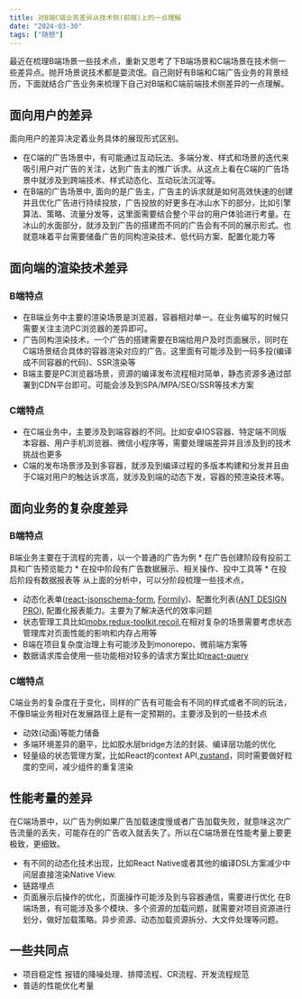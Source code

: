 ```yaml
---
title: 对B端C端业务差异从技术侧(前端)上的一点理解
date: "2024-03-30"
tags: ["随想"]
---
```


最近在梳理B端场景一些技术点，重新又思考了下B端场景和C端场景在技术侧一些差异点。抛开场景说技术都是耍流氓。自己刚好有B端和C端广告业务的背景经历，下面就结合广告业务来梳理下自己对B端和C端前端技术侧差异的一点理解。

## 面向用户的差异
面向用户的差异决定着业务具体的展现形式区别。
* 在C端的广告场景中，有可能通过互动玩法、多端分发、样式和场景的迭代来吸引用户对广告的关注，达到广告主的推广诉求。从这点上看在C端的广告场景中就涉及到跨端技术、样式动态化、互动玩法沉淀等。
* 在B端的广告场景中, 面向的是广告主，广告主的诉求就是如何高效快速的创建并且优化广告进行持续投放，广告投放的好更多在冰山水下的部分，比如引擎算法、策略、流量分发等，这里面需要结合整个平台的用户体验进行考量。在冰山的水面部分，就涉及到广告的搭建而不同的广告会有不同的展示形式。也就意味着平台需要储备广告的同构渲染技术、低代码方案、配置化能力等

## 面向端的渲染技术差异

### B端特点  
* 在B端业务中主要的渲染场景是浏览器，容器相对单一。在业务编写的时候只需要关注主流PC浏览器的差异即可。
* 广告同构渲染技术，一个广告的搭建需要在B端给用户及时页面展示，同时在C端场景结合具体的容器渲染对应的广告。这里面有可能涉及到一码多投(编译成不同容器的代码)、SSR渲染等
* B端主要是PC浏览器场景，资源的编译发布流程相对简单，静态资源多通过部署到CDN平台即可。可能会涉及到SPA/MPA/SEO/SSR等技术方案
### C端特点 
* 在C端业务中，主要涉及到端容器的不同。比如安卓IOS容器、特定端不同版本容器、用户手机浏览器、微信小程序等，需要处理端差异并且涉及到的技术挑战也更多
* C端的发布场景涉及到多容器，就涉及到编译过程的多版本构建和分发并且由于C端对用户的触达诉求高，就涉及到端的动态下发，容器的预渲染技术等。

## 面向业务的复杂度差异
### B端特点  
B端业务主要在于流程的完善，以一个普通的广告为例
    * 在广告创建阶段有投前工具和广告预览能力
    * 在投中阶段有广告数据展示、相关操作、投中工具等
    * 在投后阶段有数据报表等
从上面的分析中，可以分阶段梳理一些技术点，
* 动态化表单([react-jsonschema-form](https://github.com/rjsf-team/react-jsonschema-form), [Formily](https://formilyjs.org/zh-CN))、配置化列表([ANT DESIGN PRO](https://pro.ant.design/zh-CN/)), 配置化报表能力。主要为了解决迭代的效率问题
* 状态管理工具比如[mobx](https://mobx.js.org/README.html),[redux-toolkit](https://github.com/reduxjs/redux-toolkit),[recoil](https://recoiljs.org/zh-hans/),在相对复杂的场景需要考虑状态管理库对页面性能的影响和内存占用等
* B端在项目复杂度治理上有可能涉及到monorepo、微前端方案等
* 数据请求库会使用一些功能相对较多的请求方案比如[react-query](https://github.com/TanStack/query)

### C端特点  
C端业务的复杂度在于变化，同样的广告有可能会有不同的样式或者不同的玩法，不像B端业务相对在发展路径上是有一定预期的。主要涉及到的一些技术点
* 动效(动画)等能力储备
* 多端环境差异的磨平，比如胶水层bridge方法的封装、编译层功能的优化
* 轻量级的状态管理方案，比如React的context API,[zustand](https://github.com/pmndrs/zustand)，同时需要做好粒度的空间，减少组件的重复渲染
## 性能考量的差异
在C端场景中，以广告为例如果广告加载速度慢或者广告加载失败，就意味这次广告流量的丢失，可能存在的广告收入就丢失了。所以在C端场景在性能考量上要更极致，更细致。
* 有不同的动态化技术出现，比如React Native或者其他的编译DSL方案减少中间层直接渲染Native View.
* 链路埋点 
* 页面展示后操作的优化，页面操作可能涉及到与容器通信，需要进行优化
在B端场景，有可能涉及多个模块、多个资源的加载问题，就需要对项目资源进行划分，做好加载策略。异步资源、动态加载资源拆分、大文件处理等问题。

## 一些共同点
* 项目稳定性 报错的降噪处理、排障流程、CR流程、开发流程规范
* 普适的性能优化考量 